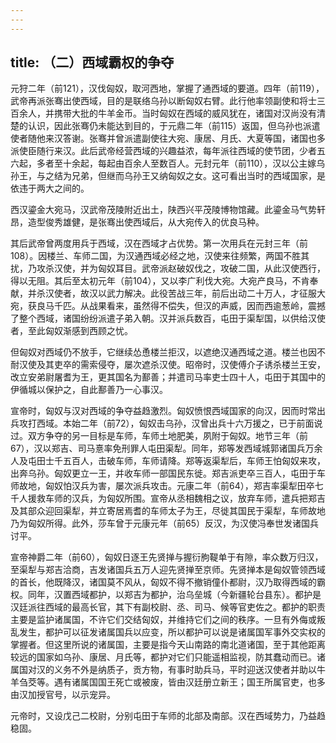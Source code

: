 ```yaml
---
---
---
```

title: （二）西域霸权的争夺
---



元狩二年（前121），汉伐匈奴，取河西地，掌握了通西域的要道。四年（前119），武帝再派张骞出使西域，目的是联络乌孙以断匈奴右臂。此行他率领副使和将士三百余人，并携带大批的牛羊金币。当时匈奴在西域的威风犹在，诸国对汉尚没有清楚的认识，因此张骞仍未能达到目的，于元鼎二年（前115）返国，但乌孙也派遣使者随他来汉答谢。张骞并曾派遣副使往大宛、康居、月氏、大夏等国，诸国也多派使臣随行来汉。此后武帝经营西域的兴趣益浓，每年派往西域的使节团，少者五六起，多者至十余起，每起由百余人至数百人。元封元年（前110），汉以公主嫁乌孙王，与之结为兄弟，但继而乌孙王又纳匈奴之女。这可看出当时的西域国家，是依违于两大之间的。

西汉鎏金大宛马，汉武帝茂陵附近出土，陕西兴平茂陵博物馆藏。此鎏金马气势轩昂，造型俊秀雄健，是张骞出使西域后，从大宛传入的优良马种。

其后武帝曾两度用兵于西域，汉在西域才占优势。第一次用兵在元封三年（前108）。因楼兰、车师二国，为汉通西域必经之地，汉使来往频繁，两国不胜其扰，乃攻杀汉使，并为匈奴耳目。武帝派赵破奴伐之，攻破二国，从此汉使西行，得以无阻。其后至太初元年（前104），又以李广利伐大宛。大宛产良马，不肯奉献，并杀汉使者，故汉以武力解决。此役苦战三年，前后出动二十万人，才征服大宛，获良马千匹。从战果看来，虽然得不偿失，但汉的声威，因而西逾葱岭，震撼了整个西域，诸国纷纷派遣子弟入朝。汉并派兵数百，屯田于渠犁国，以供给汉使者，至此匈奴渐感到西顾之忧。

但匈奴对西域仍不放手，它继续怂恿楼兰拒汉，以遮绝汉通西域之道。楼兰也因不耐汉使及其吏卒的需索侵夺，屡次遮杀汉使。昭帝时，汉使傅介子诱杀楼兰王安，改立安弟尉屠耆为王，更其国名为鄯善；并遣司马率吏士四十人，屯田于其国中的伊循城以保护之，自此鄯善乃一心事汉。

宣帝时，匈奴与汉对西域的争夺益趋激烈。匈奴愤恨西域国家的向汉，因而时常出兵攻打西域。本始二年（前72），匈奴击乌孙，汉曾出兵十六万援之，已于前面说过。双方争夺的另一目标是车师，车师土地肥美，夙附于匈奴。地节三年（前67），汉以郑吉、司马憙率免刑罪人屯田渠犁。同年，郑等发西域城郭诸国兵万余人及屯田士千五百人，击破车师，车师请降。郑等返渠犁后，车师王怕匈奴来攻，出奔乌孙。匈奴更立一王，并收车师一部国民东徙。郑吉派吏卒三百人，屯田于车师故地，匈奴怕汉兵为害，屡次派兵攻击。元康二年（前64），郑吉率渠犁田卒七千人援救车师的汉兵，为匈奴所围。宣帝从丞相魏相之议，放弃车师，遣兵把郑吉及其部众迎回渠犁，并立寄居焉耆的车师太子为王，尽徙其国民于渠犁，车师故地乃为匈奴所得。此外，莎车曾于元康元年（前65）反汉，为汉使冯奉世发诸国兵讨平。

宣帝神爵二年（前60），匈奴日逐王先贤掸与握衍朐鞮单于有隙，率众数万归汉，至渠犁与郑吉洽商，吉发诸国兵五万人迎先贤掸至京师。先贤掸本是匈奴管领西域的首长，他既降汉，诸国莫不风从，匈奴不得不撤销僮仆都尉，汉乃取得西域的霸权。同年，汉置西域都护，以郑吉为都护，治乌垒城（今新疆轮台县东）。都护是汉廷派往西域的最高长官，其下有副校尉、丞、司马、候等官吏佐之。都护的职责主要是监护诸属国，不许它们交结匈奴，并维持它们之间的秩序。一旦有外侮或叛乱发生，都护可以征发诸属国兵以应变，所以都护可以说是诸属国军事外交实权的掌握者。但这里所说的诸属国，主要是指今天山南路的南北道诸国，至于其他距离较远的国家如乌孙、康居、月氏等，都护对它们只能遥相监视，防其蠢动而已。诸属国对汉的义务不外是纳质子，贡方物，有事时助兵马，平时迎送汉使者并助以牛羊刍茭等。遇有诸属国国王死亡或被废，皆由汉廷册立新王；国王所属官吏，也多由汉加授官号，以示宠异。

元帝时，又设戊己二校尉，分别屯田于车师的北部及南部。汉在西域势力，乃益趋稳固。